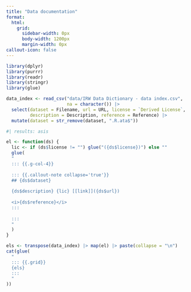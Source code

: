 ```yaml
---
title: "Data documentation"
format:
  html:
    grid:
      sidebar-width: 0px
      body-width: 1200px
      margin-width: 0px
callout-icon: false
---
```



```r
library(dplyr)
library(purrr)
library(readr)
library(stringr)
library(glue)

data_index <- read_csv("data/IRW Data Dictionary - data index.csv",
                       na = character()) |>
  select(dataset = Filename, url = URL, license = `Derived License`,
         description = Description, reference = Reference) |>
  mutate(dataset = str_remove(dataset, ".R.ata$"))
```

```r
#| results: asis

el <- function(ds) {
  lic <- if (ds$license != "") glue("({ds$license})") else ""
  glue(
  "
  ::: {{.g-col-4}}
  
  ::: {{.callout-note collapse='true'}}
  ## {ds$dataset}
  
  {ds$description} {lic} [[link]]({ds$url})
  
  <i>{ds$reference}</i>
  :::
  
  :::
  "
  )
}

els <- transpose(data_index) |> map(el) |> paste(collapse = "\n")
cat(glue(
  "
  ::: {{.grid}}
  {els}
  :::
  "
))
```
